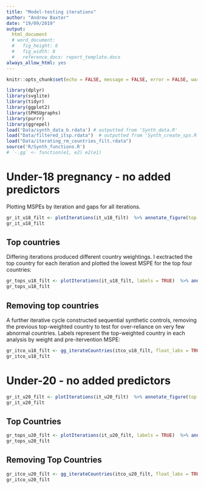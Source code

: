 ```yaml
---
title: "Model-testing iterations"
author: "Andrew Baxter"
date: "19/09/2019"
output:
  html_document
  # word_document:
  #   fig_height: 6
  #   fig_width: 8
  #   reference_docx: report_template.docx
always_allow_html: yes
---
```


```r
knitr::opts_chunk$set(echo = FALSE, message = FALSE, error = FALSE, warning = FALSE, fig.width = 10, fig.height = 7)

library(dplyr)
library(svglite)
library(tidyr)
library(ggplot2)
library(SPHSUgraphs)
library(purrr)
library(ggrepel)
load('Data/synth_data_b.rdata') # outputted from 'Synth_data.R'
load("Data/filtered_itsp.rdata")  # outputted from 'Synth_create_sps.R'
load("Data/iterating_rm_countries_filt.rdata")
source('R/Synth_functions.R')
# `-.gg` <- function(e1, e2) e2(e1)
```


# Under-18 pregnancy - no added predictors

Plotting MSPEs by iteration and gaps for all iterations.

```r
gr_it_u18_filt <- plotIterations(it_u18_filt)  %>% annotate_figure(top = text_grob("Under-18, no predictors - year iterations"))
gr_it_u18_filt
```

## Top countries

Differing iterations produced different country weightings. I exctracted the top country for each iteration and plotted the lowest MSPE for the top four countries:

```r
gr_tops_u18_filt <- plotIterations(it_u18_filt, labels = TRUE)  %>% annotate_figure(top = text_grob("Under-18, no predictors - year iterations"))
gr_tops_u18_filt
```

## Removing top countries

A further iterative cycle constructed sequential synthetic controls, removing the previous top-weighted country to test for over-reliance on very few abnormal countries. Labels represent the top-weighted country in each analysis by weight and pre-itervention MSPE:

```r
gr_itco_u18_filt <- gg_iterateCountries(itco_u18_filt, float_labs = TRUE)
gr_itco_u18_filt
```

# Under-20 - no added predictors

```r
gr_it_u20_filt <- plotIterations(it_u20_filt)  %>% annotate_figure(top = text_grob("Under-20, no predictors - year iterations"))
gr_it_u20_filt
```

## Top Countries

```r
gr_tops_u20_filt <- plotIterations(it_u20_filt, labels = TRUE)  %>% annotate_figure(top = text_grob("Under-20, no predictors - year iterations"))
gr_tops_u20_filt
```

## Removing Top Countries

```r
gr_itco_u20_filt <- gg_iterateCountries(itco_u20_filt, float_labs = TRUE)
gr_itco_u20_filt
```